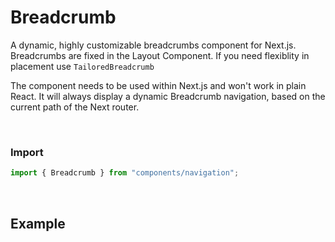 
<Meta title="Navigation/Breadcrumb" component={Breadcrumb} />

# Breadcrumb
A dynamic, highly customizable breadcrumbs component for Next.js.  Breadcrumbs are fixed in the Layout Component. If you need flexiblity in placement use `TailoredBreadcrumb`

The component needs to be used within Next.js and won't work in plain React. It will always display a dynamic Breadcrumb navigation, based on the current path of the Next router.

<br />

### Import
```javascript
import { Breadcrumb } from "components/navigation";
```

<br />

## Example

